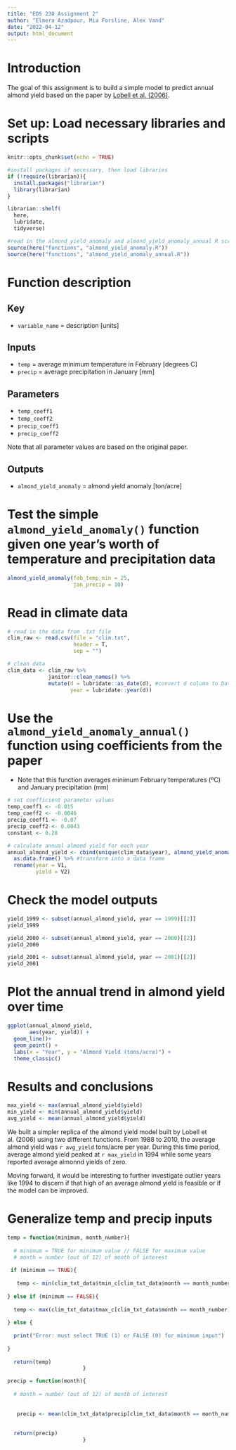```yaml
---
title: "EDS 230 Assignment 2"
author: "Elmera Azadpour, Mia Forsline, Alex Vand"
date: "2022-04-12"
output: html_document
---
```


# Introduction

The goal of this assignment is to build a simple model to predict annual almond yield based on the paper by [Lobell et al. (2006)](https://www.sciencedirect.com/science/article/pii/S016819230600308X).

# Set up: Load necessary libraries and scripts

```r
knitr::opts_chunk$set(echo = TRUE)

#install packages if necessary, then load libraries
if (!require(librarian)){
  install.packages("librarian")
  library(librarian)
}

librarian::shelf(
  here,
  lubridate,
  tidyverse)

#read in the almond_yield_anomaly and almond_yield_anomaly_annual R scripts in order to use the functions in this RMD 
source(here("functions", "almond_yield_anomaly.R"))
source(here("functions", "almond_yield_anomaly_annual.R"))
```

# Function description

## Key

-   `variable_name` = description [units]

## Inputs

-   `temp` = average minimum temperature in February [degrees C]
-   `precip` = average precipitation in January [mm]

## Parameters

-   `temp_coeff1`
-   `temp_coeff2`
-   `precip_coeff1`
-   `precip_coeff2`

Note that all parameter values are based on the original paper.

## Outputs

-   `almond_yield_anomaly` = almond yield anomaly [ton/acre]

# Test the simple `almond_yield_anomaly()` function given one year's worth of temperature and precipitation data

```r
almond_yield_anomaly(feb_temp_min = 25, 
                     jan_precip = 10)
```

# Read in climate data

```r
# read in the data from .txt file
clim_raw <- read.csv(file = "clim.txt", 
                     header = T, 
                     sep = "")

# clean data 
clim_data <- clim_raw %>% 
             janitor::clean_names() %>% 
             mutate(d = lubridate::as_date(d), #convert d column to Date format rather than a character 
                    year = lubridate::year(d))
```

# Use the `almond_yield_anomaly_annual()` function using coefficients from the paper
- Note that this function averages minimum February temperatures (ºC) and January precipitation (mm)
```r
# set coefficient parameter values 
temp_coeff1 <- -0.015
temp_coeff2 <- -0.0046
precip_coeff1 <- -0.07
precip_coeff2 <- 0.0043
constant <- 0.28

# calculate annual almond yield for each year
annual_almond_yield <- cbind(unique(clim_data$year), almond_yield_anomaly_annual(clim_data)) %>%  #create a matrix/array of dates and annual almond yields
  as.data.frame() %>% #transform into a data frame 
  rename(year = V1,
         yield = V2)
```

# Check the model outputs

```r
yield_1999 <- subset(annual_almond_yield, year == 1999)[[2]]
yield_1999

yield_2000 <- subset(annual_almond_yield, year == 2000)[[2]]
yield_2000

yield_2001 <- subset(annual_almond_yield, year == 2001)[[2]]
yield_2001
```

# Plot the annual trend in almond yield over time

```r
ggplot(annual_almond_yield, 
       aes(year, yield)) + 
  geom_line()+
  geom_point() +
  labs(x = "Year", y = "Almond Yield (tons/acre)") + 
  theme_classic()
```

# Results and conclusions

```r
max_yield <- max(annual_almond_yield$yield)
min_yield <- min(annual_almond_yield$yield)
avg_yield <- mean(annual_almond_yield$yield)
```

We built a simpler replica of the almond yield model built by Lobell et al. (2006) using two different functions. From 1988 to 2010, the average almond yield was `r avg_yield` tons/acre per year. During this time period, average almond yield peaked at `r max_yield` in 1994 while some years reported average almonnd yields of zero. 

Moving forward, it would be interesting to further investigate outlier years like 1994 to discern if that high of an average almond yield is feasible or if the model can be improved. 

# Generalize temp and precip inputs

```r
temp = function(minimum, month_number){
  
  # minimum = TRUE for minimum value // FALSE for maximum value
  # month = number (out of 12) of month of interest
  
 if (minimum == TRUE){
   
   temp <- min(clim_txt_data$tmin_c[clim_txt_data$month == month_number])
   
} else if (minimum == FALSE){
  
  temp <- max(clim_txt_data$tmax_c[clim_txt_data$month == month_number]) 
  
} else {
  
  print("Error: must select TRUE (1) or FALSE (0) for minimum input")
  
}
  
  return(temp)
                        }
```

```r
precip = function(month){
  
  # month = number (out of 12) of month of interest
  
   
   precip <- mean(clim_txt_data$precip[clim_txt_data$month == month_number])
   
  
  return(precip)
                        }
```
